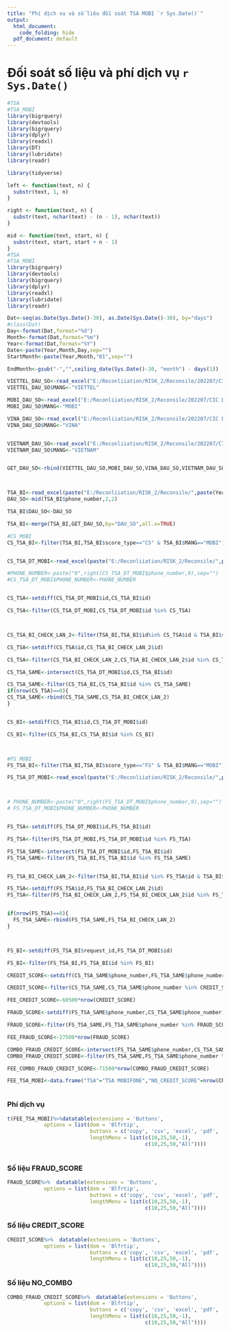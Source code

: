 ```yaml
---
title: "Phí dịch vụ và số liệu đối soát TSA MOBI `r Sys.Date()`"
output:
  html_document:
    code_folding: hide
  pdf_document: default
---
```

  
# Đối soát số liệu và phí dịch vụ `r Sys.Date()`


```r
#TSA
#TSA_MOBI
library(bigrquery)
library(devtools)
library(bigrquery)
library(dplyr)
library(readxl)
library(DT)
library(lubridate)
library(readr)

library(tidyverse)

left <- function(text, n) {
  substr(text, 1, n)
}

right <- function(text, n) {
  substr(text, nchar(text) - (n - 1), nchar(text))
}

mid <- function(text, start, n) {
  substr(text, start, start + n - 1)
}
#TSA
#TSA_MOBI
library(bigrquery)
library(devtools)
library(bigrquery)
library(dplyr)
library(readxl)
library(lubridate)
library(readr)

Dat<-seq(as.Date(Sys.Date()-30), as.Date(Sys.Date()-30), by="days")
#class(Dat)
Day<-format(Dat,format="%d")
Month<-format(Dat,format="%m")
Year<-format(Dat,format="%Y")
Date<-paste(Year,Month,Day,sep="")
StartMonth<-paste(Year,Month,"01",sep="")

EndMonth<-gsub("-","",ceiling_date(Sys.Date()-30, "month") - days(1))

VIETTEL_DAU_SO<-read_excel("E:/Reconliiation/RISK_2/Reconsile/202207/CIC Data/VIETTEL_NUMBER_FIRST.xlsx")
VIETTEL_DAU_SO$MANG<-"VIETTEL"

MOBI_DAU_SO<-read_excel("E:/Reconliiation/RISK_2/Reconsile/202207/CIC Data/MOBI_NUMBER_FIRST.xlsx")
MOBI_DAU_SO$MANG<-"MOBI"

VINA_DAU_SO<-read_excel("E:/Reconliiation/RISK_2/Reconsile/202207/CIC Data/VINA_NUMBER_FIRST.xlsx")
VINA_DAU_SO$MANG<-"VINA"


VIETNAM_DAU_SO<-read_excel("E:/Reconliiation/RISK_2/Reconsile/202207/CIC Data/VIETNAM_NUMBER_FIRST.xlsx")
VIETNAM_DAU_SO$MANG<-"VIETNAM"


GET_DAU_SO<-rbind(VIETTEL_DAU_SO,MOBI_DAU_SO,VINA_DAU_SO,VIETNAM_DAU_SO)



TSA_BI<-read_excel(paste("E:/Reconliiation/RISK_2/Reconsile/",paste(Year,Month,sep=""),"/","Risk Reconciliation_",paste(Year,Month,sep=""),".xlsx",sep=""),sheet="TSA_CES")
DAU_SO<-mid(TSA_BI$phone_number,2,2)

TSA_BI$DAU_SO<-DAU_SO

TSA_BI<-merge(TSA_BI,GET_DAU_SO,by="DAU_SO",all.x=TRUE)

#CS_MOBI
CS_TSA_BI<-filter(TSA_BI,TSA_BI$score_type=="CS" & TSA_BI$MANG=="MOBI")


CS_TSA_DT_MOBI<-read_excel(paste("E:/Reconliiation/RISK_2/Reconsile/",paste(Year,Month,sep=""),"/TSA/MOBI/",paste("credit_score_mobifone_evnfc_",paste(paste(right(StartMonth,2),mid(StartMonth,5,2),left(StartMonth,4),sep="-"),"_",paste(right(EndMonth,2),mid(EndMonth,5,2),left(EndMonth,4),sep="-"),sep=""),sep=""),".xlsx",sep=""),sheet=2)

#PHONE_NUMBER<-paste("0",right(CS_TSA_DT_MOBI$phone_number,9),sep="")
#CS_TSA_DT_MOBI$PHONE_NUMBER<-PHONE_NUMBER


CS_TSA<-setdiff(CS_TSA_DT_MOBI$id,CS_TSA_BI$id)

CS_TSA<-filter(CS_TSA_DT_MOBI,CS_TSA_DT_MOBI$id %in% CS_TSA)



CS_TSA_BI_CHECK_LAN_2<-filter(TSA_BI,TSA_BI$id%in% CS_TSA$id & TSA_BI$score_type=="CS")

CS_TSA<-setdiff(CS_TSA$id,CS_TSA_BI_CHECK_LAN_2$id)

CS_TSA<-filter(CS_TSA_BI_CHECK_LAN_2,CS_TSA_BI_CHECK_LAN_2$id %in% CS_TSA)

CS_TSA_SAME<-intersect(CS_TSA_DT_MOBI$id,CS_TSA_BI$id)

CS_TSA_SAME<-filter(CS_TSA_BI,CS_TSA_BI$id %in% CS_TSA_SAME)
if(nrow(CS_TSA)==0){
CS_TSA_SAME<-rbind(CS_TSA_SAME,CS_TSA_BI_CHECK_LAN_2)
}


CS_BI<-setdiff(CS_TSA_BI$id,CS_TSA_DT_MOBI$id)

CS_BI<-filter(CS_TSA_BI,CS_TSA_BI$id %in% CS_BI)



#FS MOBI
FS_TSA_BI<-filter(TSA_BI,TSA_BI$score_type=="FS" & TSA_BI$MANG=="MOBI")

FS_TSA_DT_MOBI<-read_excel(paste("E:/Reconliiation/RISK_2/Reconsile/",paste(Year,Month,sep=""),"/TSA/MOBI/",paste("fraud_score_mobifone_evnfc_",paste(paste(right(StartMonth,2),mid(StartMonth,5,2),left(StartMonth,4),sep="-"),"_",paste(right(EndMonth,2),mid(EndMonth,5,2),left(EndMonth,4),sep="-"),sep=""),sep=""),".xlsx",sep=""),sheet=2)



# PHONE_NUMBER<-paste("0",right(FS_TSA_DT_MOBI$phone_number,9),sep="")
# FS_TSA_DT_MOBI$PHONE_NUMBER<-PHONE_NUMBER


FS_TSA<-setdiff(FS_TSA_DT_MOBI$id,FS_TSA_BI$id)

FS_TSA<-filter(FS_TSA_DT_MOBI,FS_TSA_DT_MOBI$id %in% FS_TSA)

FS_TSA_SAME<-intersect(FS_TSA_DT_MOBI$id,FS_TSA_BI$id)
FS_TSA_SAME<-filter(FS_TSA_BI,FS_TSA_BI$id %in% FS_TSA_SAME)


FS_TSA_BI_CHECK_LAN_2<-filter(TSA_BI,TSA_BI$id %in% FS_TSA$id & TSA_BI$score_type=="FS")

FS_TSA<-setdiff(FS_TSA$id,FS_TSA_BI_CHECK_LAN_2$id)
FS_TSA<-filter(FS_TSA_BI_CHECK_LAN_2,FS_TSA_BI_CHECK_LAN_2$id %in% FS_TSA)


if(nrow(FS_TSA)==0){
  FS_TSA_SAME<-rbind(FS_TSA_SAME,FS_TSA_BI_CHECK_LAN_2)
}



FS_BI<-setdiff(FS_TSA_BI$request_id,FS_TSA_DT_MOBI$id)

FS_BI<-filter(FS_TSA_BI,FS_TSA_BI$id %in% FS_BI)

CREDIT_SCORE<-setdiff(CS_TSA_SAME$phone_number,FS_TSA_SAME$phone_number)

CREDIT_SCORE<-filter(CS_TSA_SAME,CS_TSA_SAME$phone_number %in% CREDIT_SCORE)

FEE_CREDIT_SCORE<-60500*nrow(CREDIT_SCORE)

FRAUD_SCORE<-setdiff(FS_TSA_SAME$phone_number,CS_TSA_SAME$phone_number)

FRAUD_SCORE<-filter(FS_TSA_SAME,FS_TSA_SAME$phone_number %in% FRAUD_SCORE)

FEE_FRAUD_SCORE<-27500*nrow(FRAUD_SCORE)

COMBO_FRAUD_CREDIT_SCORE<-intersect(FS_TSA_SAME$phone_number,CS_TSA_SAME$phone_number)
COMBO_FRAUD_CREDIT_SCORE<-filter(FS_TSA_SAME,FS_TSA_SAME$phone_number %in% COMBO_FRAUD_CREDIT_SCORE)

FEE_COMBO_FRAUD_CREDIT_SCORE<-71500*nrow(COMBO_FRAUD_CREDIT_SCORE)

FEE_TSA_MOBI<-data.frame("TSA"="TSA MOBIFONE","NO_CREDIT_SCORE"=nrow(CREDIT_SCORE),"FEE_CREDIT_SCORE"=FEE_CREDIT_SCORE,"NO_FRAUD_SCORE"=nrow(FRAUD_SCORE),"FEE_FRAUD_SCORE"=FEE_FRAUD_SCORE,"NO_COMBO_FRAUD_CREDIT_SCORE"=nrow(COMBO_FRAUD_CREDIT_SCORE),"FEE_COMBO_FRAUD_CREDIT_SCORE"=FEE_COMBO_FRAUD_CREDIT_SCORE,"FEE_TSA_MOBIFONE_VAT"=FEE_CREDIT_SCORE+FEE_FRAUD_SCORE+FEE_COMBO_FRAUD_CREDIT_SCORE,"FEE_TSA_MOBIFONE_NOT_VAT"=(FEE_CREDIT_SCORE+FEE_FRAUD_SCORE+FEE_COMBO_FRAUD_CREDIT_SCORE)/1.1)



```



### Phí dịch vụ 



 
```r
t(FEE_TSA_MOBI)%>%datatable(extensions = 'Buttons',
            options = list(dom = 'Blfrtip',
                           buttons = c('copy', 'csv', 'excel', 'pdf', 'print'),
                           lengthMenu = list(c(10,25,50,-1),
                                             c(10,25,50,"All"))))
 
```

### Số liệu FRAUD_SCORE



 
```r
FRAUD_SCORE%>%  datatable(extensions = 'Buttons',
            options = list(dom = 'Blfrtip',
                           buttons = c('copy', 'csv', 'excel', 'pdf', 'print'),
                           lengthMenu = list(c(10,25,50,-1),
                                             c(10,25,50,"All"))))
```





### Số liệu CREDIT_SCORE
 
```r
CREDIT_SCORE%>%  datatable(extensions = 'Buttons',
            options = list(dom = 'Blfrtip',
                           buttons = c('copy', 'csv', 'excel', 'pdf', 'print'),
                           lengthMenu = list(c(10,25,50,-1),
                                             c(10,25,50,"All"))))
```

### Số liệu NO_COMBO
 
```r
COMBO_FRAUD_CREDIT_SCORE%>%  datatable(extensions = 'Buttons',
            options = list(dom = 'Blfrtip',
                           buttons = c('copy', 'csv', 'excel', 'pdf', 'print'),
                           lengthMenu = list(c(10,25,50,-1),
                                             c(10,25,50,"All"))))
```
